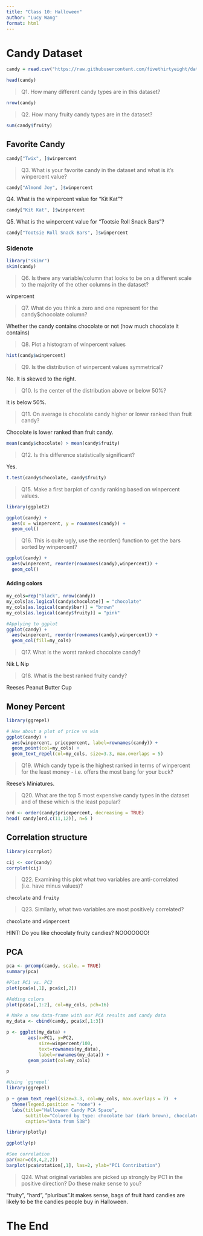 ```yaml
---
title: "Class 10: Halloween"
author: "Lucy Wang"
format: html
---
```


# Candy Dataset

```r
candy = read.csv("https://raw.githubusercontent.com/fivethirtyeight/data/master/candy-power-ranking/candy-data.csv", row.names=1)

head(candy)

```

> Q1. How many different candy types are in this dataset?

```r
nrow(candy)
```

> Q2. How many fruity candy types are in the dataset?

```r
sum(candy$fruity)
```

## Favorite Candy

```r
candy["Twix", ]$winpercent
```

> Q3. What is your favorite candy in the dataset and what is it’s winpercent value?

```r
candy["Almond Joy", ]$winpercent
```

Q4. What is the winpercent value for “Kit Kat”?

```r
candy["Kit Kat", ]$winpercent
```

Q5. What is the winpercent value for “Tootsie Roll Snack Bars”?

```r
candy["Tootsie Roll Snack Bars", ]$winpercent
```

### Sidenote

```r
library("skimr")
skim(candy)
```

> Q6. Is there any variable/column that looks to be on a different scale to the majority of the other columns in the dataset?

winpercent

> Q7. What do you think a zero and one represent for the candy$chocolate column?

Whether the candy contains chocolate or not (how much chocolate it contains)


> Q8. Plot a histogram of winpercent values

```r
hist(candy$winpercent)
```

> Q9. Is the distribution of winpercent values symmetrical?

No. It is skewed to the right.

> Q10. Is the center of the distribution above or below 50%?

It is below 50%.

> Q11. On average is chocolate candy higher or lower ranked than fruit candy?

Chocolate is lower ranked than fruit candy.
```r
mean(candy$chocolate) > mean(candy$fruity)
```

> Q12. Is this difference statistically significant?

Yes.
```r
t.test(candy$chocolate, candy$fruity)
```

> Q15. Make a first barplot of candy ranking based on winpercent values.

```r
library(ggplot2)

ggplot(candy) + 
  aes(x = winpercent, y = rownames(candy)) +
  geom_col()
```

> Q16. This is quite ugly, use the reorder() function to get the bars sorted by winpercent?

```r
ggplot(candy) + 
  aes(winpercent, reorder(rownames(candy),winpercent)) +
  geom_col()

```

#### Adding colors

```r
my_cols=rep("black", nrow(candy))
my_cols[as.logical(candy$chocolate)] = "chocolate"
my_cols[as.logical(candy$bar)] = "brown"
my_cols[as.logical(candy$fruity)] = "pink"
```

```r
#Applying to ggplot
ggplot(candy) + 
  aes(winpercent, reorder(rownames(candy),winpercent)) +
  geom_col(fill=my_cols) 
```

> Q17. What is the worst ranked chocolate candy?

Nik L Nip

> Q18. What is the best ranked fruity candy?

Reeses Peanut Butter Cup

## Money Percent

```r
library(ggrepel)

# How about a plot of price vs win
ggplot(candy) +
  aes(winpercent, pricepercent, label=rownames(candy)) +
  geom_point(col=my_cols) + 
  geom_text_repel(col=my_cols, size=3.3, max.overlaps = 5)

```

> Q19. Which candy type is the highest ranked in terms of winpercent for the least money - i.e. offers the most bang for your buck?

Reese's Miniatures.

> Q20. What are the top 5 most expensive candy types in the dataset and of these which is the least popular?


```r
ord <- order(candy$pricepercent, decreasing = TRUE)
head( candy[ord,c(11,12)], n=5 )
```

## Correlation structure

```r
library(corrplot)
```

```r
cij <- cor(candy)
corrplot(cij)
```

> Q22. Examining this plot what two variables are anti-correlated (i.e. have minus values)?

`chocolate` and `fruity`

> Q23. Similarly, what two variables are most positively correlated?

`chocolate` and `winpercent`

HINT: Do you like chocolaty fruity candies?
NOOOOOOO!


## PCA

```r
pca <- prcomp(candy, scale. = TRUE)
summary(pca)
```

```r
#Plot PC1 vs. PC2
plot(pca$x[,1], pca$x[,2])
```

```r
#Adding colors
plot(pca$x[,1:2], col=my_cols, pch=16)
```

```r
# Make a new data-frame with our PCA results and candy data
my_data <- cbind(candy, pca$x[,1:3])
```

```r
p <- ggplot(my_data) + 
        aes(x=PC1, y=PC2, 
            size=winpercent/100,  
            text=rownames(my_data),
            label=rownames(my_data)) +
        geom_point(col=my_cols)

p

```

```r
#Using `ggrepel`
library(ggrepel)

p + geom_text_repel(size=3.3, col=my_cols, max.overlaps = 7)  + 
  theme(legend.position = "none") +
  labs(title="Halloween Candy PCA Space",
       subtitle="Colored by type: chocolate bar (dark brown), chocolate other (light brown), fruity (red), other (black)",
       caption="Data from 538")
```

```r
library(plotly)

```

```r
ggplotly(p)
```

```r
#See correlation
par(mar=c(8,4,2,2))
barplot(pca$rotation[,1], las=2, ylab="PC1 Contribution")
```

> Q24. What original variables are picked up strongly by PC1 in the positive direction? Do these make sense to you?

"fruity", "hard", "pluribus".It makes sense, bags of fruit hard candies are likely to be the candies people buy in Halloween.

# The End